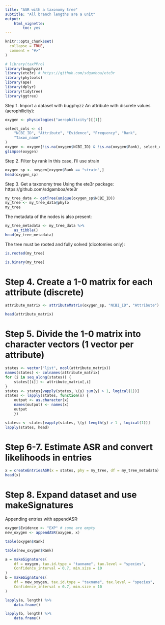 ```yaml
---
title: "ASR with a taxonomy tree"
subtitle: "All branch lengths are a unit"
output: 
    html_vignette:
        toc: yes
---
```


```r
knitr::opts_chunk$set(
  collapse = TRUE,
  comment = "#>"
)
```

```r
# library(taxPPro)
library(bugphyzz)
library(ete3r) # https://github.com/sdgamboa/ete3r
library(phytools)
library(ape)
library(dplyr)
library(tidytree)
library(ggtree)
```

Step 1. Import a dataset with bugphyzz
An attribute with discrete values (aerophilicity):

```r
oxygen <- physiologies("aerophilicity")[[1]]
```


```r
select_cols <- c(
    "NCBI_ID", "Attribute", "Evidence", "Frequency", "Rank", 
    "Taxon_name"
)
oxygen <- oxygen[!is.na(oxygen$NCBI_ID) & !is.na(oxygen$Rank), select_cols]
glimpse(oxygen)
```

Step 2. Filter by rank
In this case, I’ll use strain

```r
oxygen_sp <- oxygen[oxygen$Rank == "strain",]
head(oxygen_sp)
```

Step 3. Get a taxonomy tree
Using the ete3r package: https://github.com/sdgamboa/ete3r


```r
my_tree_data <- getTree(unique(oxygen_sp$NCBI_ID))
my_tree <- my_tree_data@phylo
my_tree
```

The metadata of the nodes is also present:

```r
my_tree_metadata <- my_tree_data %>% 
    as_tibble()
head(my_tree_metadata)
```

The tree must be rooted and fully solved (dicotomies only):

```r
is.rooted(my_tree)

```

```r
is.binary(my_tree)
```

# Step 4. Create a 1-0 matrix for each attribute (discrete)

```r
attribute_matrix <- attributeMatrix(oxygen_sp, "NCBI_ID", "Attribute")
```

```r
head(attribute_matrix)
```

# Step 5. Divide the 1-0 matrix into character vectors (1 vector per attribute)

```r
states <- vector("list", ncol(attribute_matrix))
names(states) <- colnames(attribute_matrix)
for (i in seq_along(states)) {
    states[[i]] <- attribute_matrix[,i]
}
states <- states[vapply(states, \(y) sum(y) > 1, logical(1))]
states <- lapply(states, function(x) {
    output <- as.character(x)
    names(output) <- names(x)
    output
    })

statesc <- states[vapply(states, \(y) length(y) > 1 , logical(1))]
lapply(states, head)
```

# Step 6-7. Estimate ASR and convert likelihoods in entries

```r
x = createEntriesASR(x = states, phy = my_tree, df = my_tree_metadata)
head(x)
```

# Step 8. Expand dataset and use makeSignatures

Appending entries with appendASR:

```r
oxygen$Evidence <- "EXP" # some are empty
new_oxygen <- appendASR(oxygen, x)
```

```r
table(oxygen$Rank)
```

```r
table(new_oxygen$Rank)
```

```r
a = makeSignatures(
    df = oxygen, tax.id.type = "taxname", tax.level = "species",
    Confidence_interval = 0.7, min.size = 10
)
b = makeSignatures(
    df = new_oxygen, tax.id.type = "taxname", tax.level = "species",
    Confidence_interval = 0.7, min.size = 10
)
```

```r
lapply(a, length) %>% 
    data.frame()
```

```r
lapply(b, length) %>% 
    data.frame()
```

